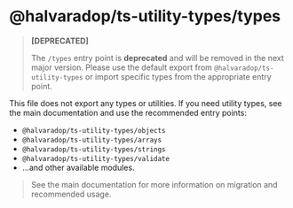 # @halvaradop/ts-utility-types/types

> **[DEPRECATED]**
>
> The `/types` entry point is **deprecated** and will be removed in the next major version.
> Please use the default export from `@halvaradop/ts-utility-types` or import specific types from the appropriate entry point.

This file does not export any types or utilities. If you need utility types, see the main documentation and use the recommended entry points:

- `@halvaradop/ts-utility-types/objects`
- `@halvaradop/ts-utility-types/arrays`
- `@halvaradop/ts-utility-types/strings`
- `@halvaradop/ts-utility-types/validate`
- ...and other available modules.

> See the main documentation for more information on migration and recommended usage.
